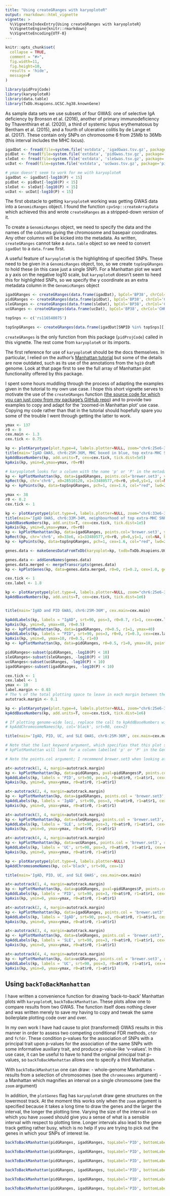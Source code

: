 ```yaml
---
title: "Using createGRanges with karyoploteR"
output: rmarkdown::html_vignette
vignette: >
  %\VignetteIndexEntry{Using createGRanges with karyoploteR}
  %\VignetteEngine{knitr::rmarkdown}
  %\VignetteEncoding{UTF-8}
---
```


```r
knitr::opts_chunk$set(
  collapse = TRUE,
  comment = "#>",
  fig.width=11,
  fig.height=10,
  results = 'hide',
  message=F
)
```

```r
library(pidProjCode)
library(karyoploteR)
library(data.table)
library(TxDb.Hsapiens.UCSC.hg38.knownGene)
```

As sample data sets we use subsets of four GWAS: one of selective IgA deficiency by Bronson et al. (2016),  another of primary immunodeficiency by Thaventhiran et al. (2020), a third of systemic lupus erythematosus by Bentham et al. (2015), and a fourth of ulcerative colitis by de Lange et al. (2017). These contain only SNPs on chromosome 6 from 25Mb to 36Mb (this interval includes the MHC locus).

```r
igadDat <- fread(file=system.file('extdata', 'igadGwas.tsv.gz', package='pidProjCode', mustWork=T), sep='\t', header=T, select=c('SNPID','CHR38','BP38','P'))
pidDat <- fread(file=system.file('extdata', 'pidGwas.tsv.gz', package='pidProjCode', mustWork=T), sep='\t', header=T, select=c('SNPID','CHR38','BP38','P'))
sleDat <- fread(file=system.file('extdata', 'sleGwas.tsv.gz', package='pidProjCode', mustWork=T), sep='\t', header=T, select=c('SNPID','CHR38','BP38','P'))
ucDat <- fread(file=system.file('extdata', 'ucGwas.tsv.gz', package='pidProjCode', mustWork=T), sep='\t', header=T, select=c('SNPID','CHR38','BP38','P'))

# ymax doesn't seem to work for me with karyoploteR
igadDat <- igadDat[-log10(P) < 15]
pidDat <- pidDat[-log10(P) < 15]
sleDat <- sleDat[-log10(P) < 15]
ucDat <- ucDat[-log10(P) < 15]
```

The first obstacle to getting `karyoploteR` working was getting GWAS data into a `GenomicRanges` object. I found the function `cpvSnp::createArrayData` which achieved this and wrote `createGRanges` as a stripped-down version of it. 

To create a `GenomicRanges` object, we need to specify the data and the names of the columns giving the chromosome and basepair coordinates. Any other columns will be kicked into the metadata. As written, `createGRanges` cannot take a `data.table` object so we need to convert `igadDat` to a `data.frame` first.

A useful feature of `karyoploteR` is the highlighting of specified SNPs. These need to be given in a `GenomicRanges` object, too, so we create `topSnpGRanges` to hold these (in this case just a single SNP). For a Manhattan plot we want a y axis on the negative log10 scale, but `karyoploteR` doesn't seem to heed this for highlighted SNPs, so we specify the y coordinate as an extra metadata column in the `GenomicRanges` object

```r
igadGRanges <- createGRanges(data.frame(igadDat), bpCol='BP38', chrCol='CHR38')
pidGRanges <- createGRanges(data.frame(pidDat), bpCol='BP38', chrCol='CHR38')
sleGRanges <- createGRanges(data.frame(sleDat), bpCol='BP38', chrCol='CHR38')
ucGRanges <- createGRanges(data.frame(ucDat), bpCol='BP38', chrCol='CHR38')

topSnps <- c('rs116540075')

topSnpGRanges <- createGRanges(data.frame(igadDat[SNPID %in% topSnps][, y:= -log10(P)]), bpCol='BP38', chrCol='CHR38')
```

`createGRanges` is the only function from this package (`pidProjCode`) called in this vignette. The rest come from `karyoploteR` or its imports.

The first reference for use of `karyoploteR` should be the docs themselves. In particular, I relied on the author's [Manhattan tutorial](https://bernatgel.github.io/karyoploter_tutorial//Tutorial/PlotManhattan/PlotManhattan.html) but some of the details are now outdated, such as its use of the annotations from the `hg19` draft genome. Look at that page first to see the full array of Manhattan plot functionality offered by this package.

I spent some hours muddling through the process of adapting the examples given in the tutorial to my own use case. I hope this short vignette serves to motivate the use of the `createGRanges` function ([the source code for which you can just copy from my package's GitHub repo](https://github.com/twillis209/pidProjCode/blob/master/R/createGRanges.R)) and to provide two examples to copy and adapt for the 'zoomed-in Manhattan plot' use case. Copying my code rather than that in the tutorial should hopefully spare you some of the trouble I went through getting the latter to work.


```r
ymax <- 137
r0 <- 0
cex.main <- 1.3
cex.tick <- 0.75

kp <- plotKaryotype(plot.type=4, labels.plotter=NULL, zoom="chr6:25e6-36e6")
title(main='IgAD GWAS, chr6:25M-36M, MHC boxed in blue, top extra-MHC SNP rs116540075 circled in red', cex.main=cex.main)
kpAddBaseNumbers(kp, add.units=T, cex=cex.tick, tick.dist=5e5)
kpAxis(kp, ymin=0,ymax=ymax, r0=r0)

# karyoploteR looks for a column with the name 'p' or 'P' in the metadata columns of the GenomicRanges object. Alternatively, y coordinates can be passed as a vector to the argument 'pval' (see the docs).
kp <- kpPlotManhattan(kp, data=igadGRanges, points.col='brewer.set3', ymax=ymax, r0=r0)
kpRect(kp, chr='chr6', x0=28510120, x1=33480577,r0=r0, y0=0,y1=1, col=NA, border='blue', lwd=3)
kp <- kpPoints(kp, data=topSnpGRanges, pch=1, cex=1.6, col="red", lwd=2, ymax=ymax, r0=r0)
```

```r
ymax <- 38
r0 <- 0.2
cex.tick <- 1

kp <- plotKaryotype(plot.type=4, labels.plotter=NULL, zoom="chr6:33e6-34e6")
title(main='IgAD GWAS, chr6:33M-34M, neighbourhood of top extra-MHC SNP rs116540075 (circled in red)', cex.main=cex.main)
kpAddBaseNumbers(kp, add.units=T, cex=cex.tick, tick.dist=1e5)
kpAxis(kp, ymin=0,ymax=ymax, r0=r0)
kp <- kpPlotManhattan(kp, data=igadGRanges, points.col='brewer.set3', ymax=ymax, r0=r0)
kpRect(kp, chr='chr6', x0=33e6, x1=33480577,r0=r0, y0=0,y1=1, col=NA, border='blue', lwd=3)
kp <- kpPoints(kp, data=topSnpGRanges, pch=1, cex=1.6, col="red", lwd=2, ymax=ymax, r0=r0)

genes.data <- makeGenesDataFromTxDb(karyoplot=kp, txdb=TxDb.Hsapiens.UCSC.hg38.knownGene)

genes.data <- addGeneNames(genes.data)
genes.data.merged <- mergeTranscripts(genes.data)
kp <- kpPlotGenes(kp, data=genes.data.merged, r0=0, r1=0.2, cex=1.0, gene.name.position='left')
```

```r
cex.tick <- 1
cex.label <- 1.8

kp <- plotKaryotype(plot.type=4, labels.plotter=NULL, zoom="chr6:25e6-36e6")
kpAddBaseNumbers(kp, add.units=T, cex=cex.tick, tick.dist=1e6)


title(main='IgAD and PID GWAS, chr6:25M-36M', cex.main=cex.main)

kpAddLabels(kp, labels = "IgAD", srt=90, pos=3, r0=0.7, r1=1, cex=cex.label, label.margin = 0.025)
kpAxis(kp, ymin=0, ymax=40, r0=0.5)
kp <- kpPlotManhattan(kp, data=igadGRanges, r0=0.5, r1=1, ymax=40)
kpAddLabels(kp, labels = "PID", srt=90, pos=3, r0=0, r1=0.3, cex=cex.label, label.margin = 0.025)
kpAxis(kp, ymin=0, ymax=10, r0=0.5, r1=0)
kp <- kpPlotManhattan(kp, data=pidGRanges, r0=0.5, r1=0, ymax=10, points.col = "2blues")
```

```r
pidGRanges<-subset(pidGRanges, -log10(P) < 10)
sleGRanges<-subset(sleGRanges, -log10(P) < 10)
ucGRanges<-subset(ucGRanges, -log10(P) < 10)
igadGRanges<-subset(igadGRanges, -log10(P) < 10)

cex.tick <- 1
cex.label <- 1
ymax <- 10
label.margin <- 0.03
# The % of the total plotting space to leave in each margin between the tracks
autotrack.margin <- 0.1

kp <- plotKaryotype(plot.type=4, labels.plotter=NULL, zoom="chr6:25e6-36e6")
kpAddBaseNumbers(kp, add.units=T, cex=cex.tick, tick.dist=1e6)

# If plotting genome-wide loci, replace the call to kpAddBaseNumbers with the line below
# kpAddChromosomeNames(kp, col='black', srt=90, cex=2)

title(main='IgAD, PID, UC, and SLE GWAS, chr6:25M-36M', cex.main=cex.main)

# Note that the last keyword argument, which specifies that this plot should occupy position 1 of 4
# kpPlotManhattan will look for a column labelled 'p' or 'P' in the GenomicRanges object, but you can specify it explicitly by passing it as a vector to the 'pval' argument

# Note the points.col argument; I recommend brewer.set3 when looking at the whole genome because the points from different chromosomes will be coloured distinctly, although we can't see that here as I have data from only one chromosome

at<-autotrack(1, 4, margin=autotrack.margin)
kp <- kpPlotManhattan(kp, data=pidGRanges, pval=pidGRanges$P, points.col = 'brewer.set3', r0=at$r0, r1=at$r1, ymax=ymax)
kpAddLabels(kp, labels = 'PID', srt=90, pos=3, r0=at$r0, r1=at$r1, cex=cex.label, label.margin=label.margin)
kpAxis(kp, ymin=0, ymax=ymax, r0=at$r0, r1=at$r1)

at<-autotrack(2, 4, margin=autotrack.margin)
kp <- kpPlotManhattan(kp, data=igadGRanges, points.col = 'brewer.set3', r0=at$r0, r1=at$r1, ymax=ymax)
kpAddLabels(kp, labels = 'IgAD', srt=90, pos=3, r0=at$r0, r1=at$r1, cex=cex.label, label.margin=label.margin)
kpAxis(kp, ymin=0, ymax=ymax, r0=at$r0, r1=at$r1)

at<-autotrack(3, 4, margin=autotrack.margin)
kp <- kpPlotManhattan(kp, data=sleGRanges, points.col = 'brewer.set3', r0=at$r0, r1=at$r1, ymax=ymax)
kpAddLabels(kp, labels = 'SLE', srt=90, pos=3, r0=at$r0, r1=at$r1, cex=cex.label, label.margin=label.margin)
kpAxis(kp, ymin=0, ymax=ymax, r0=at$r0, r1=at$r1)

at<-autotrack(4, 4, margin=autotrack.margin)
kp <- kpPlotManhattan(kp, data=ucGRanges, points.col = 'brewer.set3', r0=at$r0, r1=at$r1, ymax=ymax)
kpAddLabels(kp, labels = 'UC', srt=90, pos=3, r0=at$r0, r1=at$r1, cex=cex.label, label.margin=label.margin)
kpAxis(kp, ymin=0, ymax=ymax, r0=at$r0, r1=at$r1)
```

```r
kp <- plotKaryotype(plot.type=4, labels.plotter=NULL)
kpAddChromosomeNames(kp, col='black', srt=90, cex=1)

title(main='IgAD, PID, UC, and SLE GWAS', cex.main=cex.main)

at<-autotrack(1, 4, margin=autotrack.margin)
kp <- kpPlotManhattan(kp, data=pidGRanges, pval=pidGRanges$P, points.col = 'brewer.set3', r0=at$r0, r1=at$r1, ymax=ymax)
kpAddLabels(kp, labels = 'PID', srt=90, pos=3, r0=at$r0, r1=at$r1, cex=cex.label, label.margin=label.margin)
kpAxis(kp, ymin=0, ymax=ymax, r0=at$r0, r1=at$r1)

at<-autotrack(2, 4, margin=autotrack.margin)
kp <- kpPlotManhattan(kp, data=igadGRanges, points.col = 'brewer.set3', r0=at$r0, r1=at$r1, ymax=ymax)
kpAddLabels(kp, labels = 'IgAD', srt=90, pos=3, r0=at$r0, r1=at$r1, cex=cex.label, label.margin=label.margin)
kpAxis(kp, ymin=0, ymax=ymax, r0=at$r0, r1=at$r1)

at<-autotrack(3, 4, margin=autotrack.margin)
kp <- kpPlotManhattan(kp, data=sleGRanges, points.col = 'brewer.set3', r0=at$r0, r1=at$r1, ymax=ymax)
kpAddLabels(kp, labels = 'SLE', srt=90, pos=3, r0=at$r0, r1=at$r1, cex=cex.label, label.margin=label.margin)
kpAxis(kp, ymin=0, ymax=ymax, r0=at$r0, r1=at$r1)

at<-autotrack(4, 4, margin=autotrack.margin)
kp <- kpPlotManhattan(kp, data=ucGRanges, points.col = 'brewer.set3', r0=at$r0, r1=at$r1, ymax=ymax)
kpAddLabels(kp, labels = 'UC', srt=90, pos=3, r0=at$r0, r1=at$r1, cex=cex.label, label.margin=label.margin)
kpAxis(kp, ymin=0, ymax=ymax, r0=at$r0, r1=at$r1)
```

## Using `backToBackManhattan`

I have written a convenience function for drawing 'back-to-back' Manhattan plots with `karyoploteR`, `backToBackManhattan`. These plots allow one to compare results from two GWAS. The function itself does nothing clever and was written merely to save my having to copy and tweak the same boilerplate plotting code over and over.

In my own work I have had cause to plot (transformed) GWAS results in this manner in order to assess two competing conditional FDR methods, `cfdr` and `fcfdr`. These condition p-values for the association of SNPs with a principal trait upon p-values for the association of the same SNPs with some informative auxiliary trait, and produce p-value-like 'v-values'. In this use case, it can be useful to have to hand the original principal trait p-values, so `backToBackManhattan` allows one to specify a third Manhattan.

With `backToBackManhattan` one can draw:
- whole-genome Manhattans
- results from a selection of chromosomes (see the `chromosomes` argument)
- a Manhattan which magnifies an interval on a single chromosome (see the `zoom` argument)

In addition, the `plotGenes` flag has `karyoploteR` draw gene structures on the lowermost track. At the moment this works only when the `zoom` argument is specified because it takes a long time to draw the genes and the larger the interval, the longer the plotting time. Varying the size of the interval in on which you have `zoom`ed should give you a sense of what is a sensible interval with respect to plotting time. Longer intervals also lead to the gene track getting rather busy, which is no help if you are trying to pick out the genes in which your SNPs of interest lie.


```r
backToBackManhattan(pidGRanges, igadGRanges, topLabel='PID', bottomLabel='IgAD', main='PID and IgAD')
```

```r
backToBackManhattan(pidGRanges, igadGRanges, topLabel='PID', bottomLabel='IgAD', main='Chromosome 6', chromosomes='chr6', tickDist=1e7)
```

```r
backToBackManhattan(pidGRanges, igadGRanges, topLabel='PID', bottomLabel='IgAD', thirdLabel = 'SLE', thirdGRanges = sleGRanges, main='Chromosome 6', chromosomes='chr6', tickDist=1e7)
```

```r
backToBackManhattan(pidGRanges, igadGRanges, topLabel='PID', bottomLabel='IgAD', main='Chromosome 6, 25M-26M', zoom='chr6:25e6-36e6', tickDist=1e6)
```

```r
backToBackManhattan(pidGRanges, igadGRanges, topLabel='PID', bottomLabel='IgAD', main='Chromosome 6, 25M-26M', zoom='chr6:25e6-26e6', tickDist=1e5, plotGenes=T)
```

```r
backToBackManhattan(pidGRanges, igadGRanges, topLabel='PID', bottomLabel='IgAD', thirdGRanges=sleGRanges, thirdLabel='SLE', main='Chromosome 6, 25M-26M', zoom='chr6:25e6-26e6', tickDist=1e5, plotGenes=T)
```